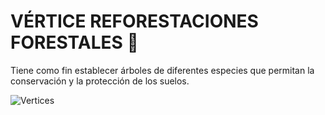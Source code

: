 

<SEO title="Reforestaciones Forestales"/>





# VÉRTICE REFORESTACIONES FORESTALES 🌳

Tiene como fin establecer árboles de diferentes especies que permitan la conservación y la protección de los suelos. 
 

![Vertices](/assets/Vértice_Reforestaciones_Forestales[1].png)



